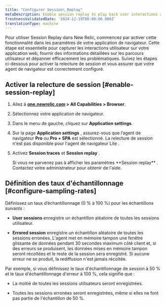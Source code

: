 ```yaml
---
title: "Configurer Session\_Replay"
metaDescription: Enable session replay to play back user interactions and improve page performance.
freshnessValidatedDate: '2024-12-19T00:00:00.000Z'
translationType: machine
---
```


Pour utiliser Session Replay dans New Relic, commencez par activer cette fonctionnalité dans les paramètres de votre application de navigateur. Cette étape est essentielle pour capturer les interactions utilisateur sur votre application web, fournir des informations détaillées sur les parcours utilisateur et dépanner efficacement les problématiques. Suivez les étapes ci-dessous pour activer la relecture de session et vous assurer que votre agent de navigateur est correctement configuré.

## Activer la relecture de session [#enable-session-replay]

1. Allez à <DNT>**[one.newrelic.com](https://one.newrelic.com/all-capabilities) &gt; All Capabilities &gt; Browser**</DNT>.

2. Sélectionnez votre application de navigateur.

3. Dans le menu de gauche, cliquez sur <DNT>**Application settings**</DNT>.

4. Sur la page <DNT>**Application settings**</DNT> , assurez-vous que l’agent de navigateur <DNT>**Pro**</DNT> ou <DNT>**Pro + SPA**</DNT> est sélectionné. La relecture de session n&apos;est pas disponible pour l&apos;agent de navigateur Lite .

5. Activez <DNT>**Session traces**</DNT> et <DNT>**Session replay**</DNT> .

   <Callout variant="important">
     Si vous ne parvenez pas à afficher les paramètres <DNT>**Session replay**</DNT> . Contactez votre administrateur pour obtenir de l&apos;aide.
   </Callout>

## Définition des taux d&apos;échantillonnage [#configure-sampling-rates]

Définissez un taux d’échantillonnage (0 % à 100 %) pour les échantillons suivants :

* <DNT>**User sessions**</DNT> enregistre un échantillon aléatoire de toutes les sessions utilisateur.

* <DNT>**Errored session**</DNT> enregistre un échantillon aléatoire de toutes les sessions erronées. L&apos;agent met en mémoire tampon une fenêtre glissante de données pendant 30 secondes maximum côté client et, si des erreurs se produisent, les données mises en mémoire tampon seront récoltées et le reste de la session sera enregistré. Si aucune erreur ne se produit, la rediffusion n&apos;est jamais récoltée.

Par exemple, si vous définissez le taux d&apos;échantillonnage de session à 50 % et le taux d&apos;échantillonnage d&apos;erreur à 100 %, cela signifie que :

* La moitié de toutes les sessions utilisateurs seront enregistrées.

* Toutes les sessions erronées seront enregistrées, même si elles ne font pas partie de l&apos;échantillon de 50 %.